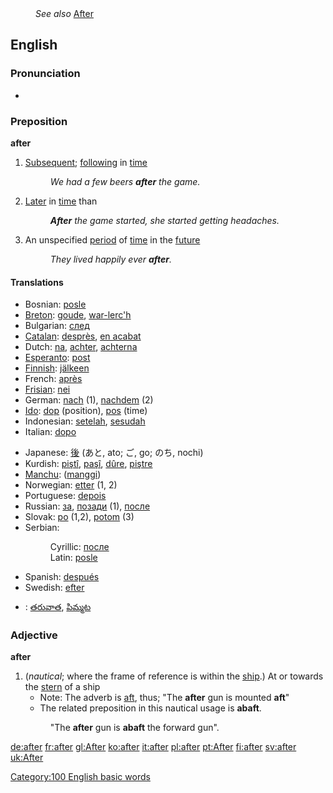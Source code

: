 :''See also'' [[After]]
==English==

{{rank|over|know|much|95|after|first|down|good}}

===Pronunciation===
*{{audio|en-us-after.ogg|Audio (US)}}

===Preposition===
'''after'''
#[[Subsequent]]; [[following]] in [[time]]
#:''We had a few beers '''after''' the game.''
#[[Later]] in [[time]] than
#:'''''After''' the game started, she started getting headaches.''
#An unspecified [[period]] of [[time]] in the [[future]]
#:''They lived happily ever '''after'''.''

====Translations====
{{top}}
<!--languages from A to I go here-->
*Bosnian: [[posle]]
*[[Breton]]: [[goude]], [[war-lerc'h]]
*Bulgarian: [[след]]
*[[Catalan]]: [[desprès]], [[en acabat]]
*Dutch: [[na]], [[achter]], [[achterna]]
*[[Esperanto]]: [[post]]
*[[Finnish]]: [[jälkeen]]
*French: [[après]]
*[[Frisian]]: [[nei]]
*German: [[nach]] (1), [[nachdem]] (2)
*[[Ido]]: [[dop]] (position), [[pos]] (time)
*Indonesian: [[setelah]], [[sesudah]]
*Italian: [[dopo]]
{{mid}}
<!--languages from J to Z go here-->
*Japanese: [[後]] (あと, ato; ご, go; のち, nochi)
*Kurdish: [[piştî]], [[paşî]], [[dûre]], [[piştre]]
*[[Manchu]]: ([[manggi]])
*Norwegian: [[etter]] (1, 2)
*Portuguese: [[depois]]
*Russian: [[за]], [[позади]] (1), [[после]]
*Slovak: [[po]] (1,2), [[potom]] (3)
*Serbian:
*:Cyrillic: [[после#Serbian|после]]
*:Latin: [[posle#Serbian|posle]]
*Spanish: [[después]]
*Swedish: [[efter]]
*{{te}}: [[తరువాత]], [[పిమ్మట]]
{{bottom}}

===Adjective===
'''after'''
#(''nautical''; where the frame of reference is within the [[ship]].) At or towards the [[stern]] of a ship 
#*Note: The adverb is [[aft]], thus; "The '''after''' gun is mounted '''aft'''"
#*The related preposition in this nautical usage is '''abaft'''. 
#:"The '''after''' gun is '''abaft''' the forward gun".



[[Category:100 English basic words]]

[[de:after]]
[[fr:after]]
[[gl:After]]
[[ko:after]]
[[it:after]]
[[pl:after]]
[[pt:After]]
[[fi:after]]
[[sv:after]]
[[uk:After]]